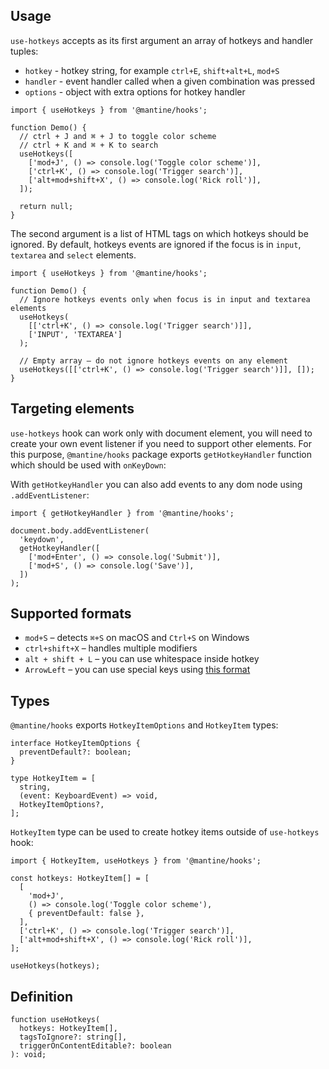 

## Usage

`use-hotkeys` accepts as its first argument an array of hotkeys and handler tuples:

- `hotkey` - hotkey string, for example `ctrl+E`, `shift+alt+L`, `mod+S`
- `handler` - event handler called when a given combination was pressed
- `options` - object with extra options for hotkey handler

```tsx
import { useHotkeys } from '@mantine/hooks';

function Demo() {
  // ctrl + J and ⌘ + J to toggle color scheme
  // ctrl + K and ⌘ + K to search
  useHotkeys([
    ['mod+J', () => console.log('Toggle color scheme')],
    ['ctrl+K', () => console.log('Trigger search')],
    ['alt+mod+shift+X', () => console.log('Rick roll')],
  ]);

  return null;
}
```

The second argument is a list of HTML tags on which hotkeys should be ignored.
By default, hotkeys events are ignored if the focus is in `input`, `textarea` and `select` elements.

```tsx
import { useHotkeys } from '@mantine/hooks';

function Demo() {
  // Ignore hotkeys events only when focus is in input and textarea elements
  useHotkeys(
    [['ctrl+K', () => console.log('Trigger search')]],
    ['INPUT', 'TEXTAREA']
  );

  // Empty array – do not ignore hotkeys events on any element
  useHotkeys([['ctrl+K', () => console.log('Trigger search')]], []);
}
```

## Targeting elements

`use-hotkeys` hook can work only with document element, you will need to create your own event listener
if you need to support other elements. For this purpose, `@mantine/hooks` package exports `getHotkeyHandler` function
which should be used with `onKeyDown`:

<Demo data={HooksDemos.useHotkeysDemo} />

With `getHotkeyHandler` you can also add events to any dom node using `.addEventListener`:

```tsx
import { getHotkeyHandler } from '@mantine/hooks';

document.body.addEventListener(
  'keydown',
  getHotkeyHandler([
    ['mod+Enter', () => console.log('Submit')],
    ['mod+S', () => console.log('Save')],
  ])
);
```

## Supported formats

- `mod+S` – detects `⌘+S` on macOS and `Ctrl+S` on Windows
- `ctrl+shift+X` – handles multiple modifiers
- `alt + shift + L` – you can use whitespace inside hotkey
- `ArrowLeft` – you can use special keys using [this format](https://developer.mozilla.org/en-US/docs/Web/API/KeyboardEvent/key/Key_Values)

## Types

`@mantine/hooks` exports `HotkeyItemOptions` and `HotkeyItem` types:

```tsx
interface HotkeyItemOptions {
  preventDefault?: boolean;
}

type HotkeyItem = [
  string,
  (event: KeyboardEvent) => void,
  HotkeyItemOptions?,
];
```

`HotkeyItem` type can be used to create hotkey items outside of `use-hotkeys` hook:

```tsx
import { HotkeyItem, useHotkeys } from '@mantine/hooks';

const hotkeys: HotkeyItem[] = [
  [
    'mod+J',
    () => console.log('Toggle color scheme'),
    { preventDefault: false },
  ],
  ['ctrl+K', () => console.log('Trigger search')],
  ['alt+mod+shift+X', () => console.log('Rick roll')],
];

useHotkeys(hotkeys);
```

## Definition

```tsx
function useHotkeys(
  hotkeys: HotkeyItem[],
  tagsToIgnore?: string[],
  triggerOnContentEditable?: boolean
): void;
```
